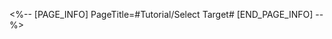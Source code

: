 <%-- [PAGE_INFO]
PageTitle=#Tutorial/Select Target#
[END_PAGE_INFO] --%>
{{Tutorial
|sort      = 110901
|title     = Select Target
|subtitle  = 
|type      = Battle
|about     = 
|image1    = Tutorial Select Target 1.png{{subst:void|<!--$UPLOAD:<<SpriteOutput/TutorialPic/TutorialPage_110901_ps.png>-<Tutorial Select Target 1.png>-<Tutorial Files>>-->}}
|text1     = {LAYOUT_MOBILE#}{LAYOUT_CONTROLLER#}{LAYOUT_KEYBOARD#}({{tt|Use the controller to switch the currently {{Color|h|nobold=1|selected}} {{Color|h|nobold=1|target}}.|on controller_ps}})
}}